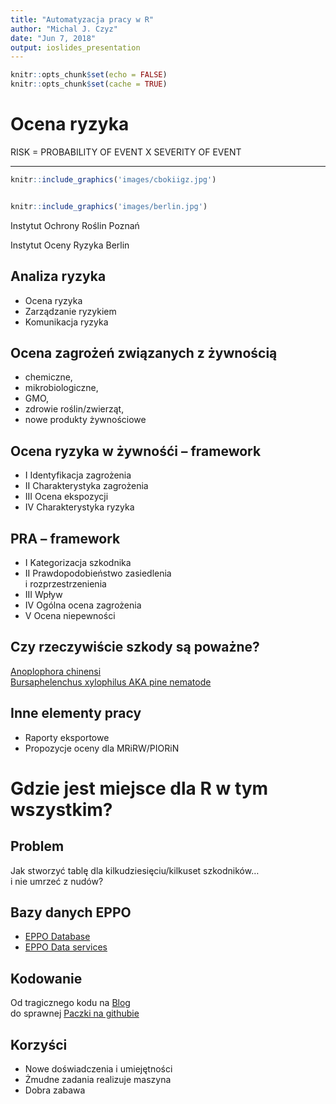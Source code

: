 ```yaml
---
title: "Automatyzacja pracy w R"
author: "Michal J. Czyz"
date: "Jun 7, 2018"
output: ioslides_presentation
---
```


```r
knitr::opts_chunk$set(echo = FALSE)
knitr::opts_chunk$set(cache = TRUE)
```

# Ocena ryzyka {.build}

RISK = PROBABILITY OF EVENT X SEVERITY OF EVENT

----

```r
knitr::include_graphics('images/cbokiigz.jpg')


knitr::include_graphics('images/berlin.jpg')
```
  
<div class="columns-2">
Instytut Ochrony Roślin Poznań

Instytut Oceny Ryzyka Berlin
</div>

## Analiza ryzyka {.flexbox .vcenter}

- Ocena ryzyka
- Zarządzanie ryzykiem
- Komunikacja ryzyka

## Ocena zagrożeń związanych z żywnością {.flexbox .vcenter}

- chemiczne,
- mikrobiologiczne,
- GMO,
- zdrowie roślin/zwierząt,
- nowe produkty żywnościowe

## Ocena ryzyka w żywnośći -- framework {.flexbox .vcenter}

- I Identyfikacja zagrożenia
- II Charakterystyka zagrożenia 
- III Ocena ekspozycji
- IV Charakterystyka ryzyka

## PRA -- framework {.flexbox .vcenter}

- I Kategorizacja szkodnika
- II Prawdopodobieństwo zasiedlenia  
i rozprzestrzenienia
- III Wpływ
- IV Ogólna ocena zagrożenia
- V Ocena niepewności

## Czy rzeczywiście szkody są poważne? {.flexbox .vcenter}

[Anoplophora chinensi](https://gd.eppo.int/taxon/ANOLCN/photos)  
[Bursaphelenchus xylophilus AKA pine nematode](https://gd.eppo.int/taxon/BURSXY/photos)

## Inne elementy pracy {.flexbox .vcenter}

- Raporty eksportowe
- Propozycje oceny dla MRiRW/PIORiN

# Gdzie jest miejsce dla R w tym wszystkim?

## Problem {.flexbox .vcenter}

Jak stworzyć tablę dla kilkudziesięciu/kilkuset szkodników...  
i nie umrzeć z nudów?

## Bazy danych EPPO {.flexbox .vcenter}

- [EPPO Database](https://gd.eppo.int/taxon/XYLEFA)
- [EPPO Data services](https://data.eppo.int/)

## Kodowanie {.flexbox .vcenter}

Od tragicznego kodu na [Blog](https://yetanotherrblog.netlify.com)  
do sprawnej [Paczki na githubie](https://github.com/mczyzj/pestr)

## Korzyści {.flexbox .vcenter}

- Nowe doświadczenia i umiejętności
- Żmudne zadania realizuje maszyna
- Dobra zabawa